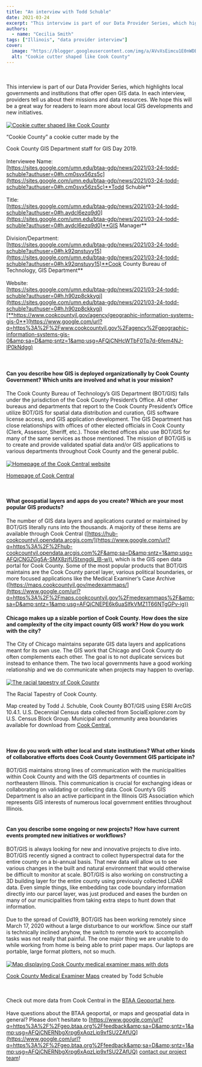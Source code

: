 ```yaml
---
title: "An interview with Todd Schuble"
date: 2021-03-24
excerpt: "This interview is part of our Data Provider Series, which highlights local governments and institutions that offer open GIS data."
authors:
  - name: "Cecilia Smith"
tags: ["Illinois", "data provider interview"]
cover:
  image: "https://blogger.googleusercontent.com/img/a/AVvXsEimcu1E0nWDBivkTjGXMBTSV5SPkBMi6JOMuw4y46GCXJzcB61Dg9mmpz1E5BuPq4uIN7A3qNWOsDu6nj53z67PrfDqb-BOebWxSbEahnr7DUrpEzPgzq_JB1tDvgbciodTzsp91fpjky694VGO96JjklvDEuw0vT9Eg4pm0haq6mo9ToKy4VP5xk11Nw=w468-h625"
  alt: "Cookie cutter shaped like Cook County"
---
```


<br/><br/>This interview is part of our Data Provider Series, which highlights local governments and institutions that offer open GIS data. In each interview, providers tell us about their missions and data resources. We hope this will be a great way for readers to learn more about local GIS developments and new initiatives.<br/><br/><a href="https://blogger.googleusercontent.com/img/a/AVvXsEimcu1E0nWDBivkTjGXMBTSV5SPkBMi6JOMuw4y46GCXJzcB61Dg9mmpz1E5BuPq4uIN7A3qNWOsDu6nj53z67PrfDqb-BOebWxSbEahnr7DUrpEzPgzq_JB1tDvgbciodTzsp91fpjky694VGO96JjklvDEuw0vT9Eg4pm0haq6mo9ToKy4VP5xk11Nw=s1280"><img alt="Cookie cutter shaped like Cook County" src="https://blogger.googleusercontent.com/img/a/AVvXsEimcu1E0nWDBivkTjGXMBTSV5SPkBMi6JOMuw4y46GCXJzcB61Dg9mmpz1E5BuPq4uIN7A3qNWOsDu6nj53z67PrfDqb-BOebWxSbEahnr7DUrpEzPgzq_JB1tDvgbciodTzsp91fpjky694VGO96JjklvDEuw0vT9Eg4pm0haq6mo9ToKy4VP5xk11Nw=w468-h625"/></a>

“Cookie County” a cookie cutter made by the

  Cook County GIS Department staff for GIS Day 2019.<br/><br/>Interviewee Name:<br/>[https://sites.google.com/umn.edu/btaa-gdp/news/2021/03-24-todd-schuble?authuser=0#h.cm0svx56zs5c](https://sites.google.com/umn.edu/btaa-gdp/news/2021/03-24-todd-schuble?authuser=0#h.cm0svx56zs5c)**Todd Schuble**<br/><br/>Title:<br/>[https://sites.google.com/umn.edu/btaa-gdp/news/2021/03-24-todd-schuble?authuser=0#h.aydcl6ezq9d0](https://sites.google.com/umn.edu/btaa-gdp/news/2021/03-24-todd-schuble?authuser=0#h.aydcl6ezq9d0)**GIS Manager**<br/><br/>Division/Department:<br/>[https://sites.google.com/umn.edu/btaa-gdp/news/2021/03-24-todd-schuble?authuser=0#h.k92qnstuyy15](https://sites.google.com/umn.edu/btaa-gdp/news/2021/03-24-todd-schuble?authuser=0#h.k92qnstuyy15)**Cook County Bureau of Technology, GIS Department**<br/><br/>Website:<br/>[https://sites.google.com/umn.edu/btaa-gdp/news/2021/03-24-todd-schuble?authuser=0#h.h90zp8ckkygj](https://sites.google.com/umn.edu/btaa-gdp/news/2021/03-24-todd-schuble?authuser=0#h.h90zp8ckkygj)[**https://www.cookcountyil.gov/agency/geographic-information-systems-gis-0**](https://www.google.com/url?q=https%3A%2F%2Fwww.cookcountyil.gov%2Fagency%2Fgeographic-information-systems-gis-0&amp;sa=D&amp;sntz=1&amp;usg=AFQjCNHcWTbF0Tp7d-6fem4NJ-IP0kNdgg)<br/><br/><br/>

#### Can you describe how GIS is deployed organizationally by Cook County Government? Which units are involved and what is your mission?

The Cook County Bureau of Technology’s GIS Department (BOT/GIS) falls under the jurisdiction of the Cook County President’s Office. All other bureaus and departments that report to the Cook County President’s Office utilize BOT/GIS for spatial data distribution and curation, GIS software license access, and GIS application development. The GIS Department has close relationships with offices of other elected officials in Cook County (Clerk, Assessor, Sheriff, etc.). Those elected offices also use BOT/GIS for many of the same services as those mentioned. The mission of BOT/GIS is to create and provide validated spatial data and/or GIS applications to various departments throughout Cook County and the general public.<br/><br/><a href="https://blogger.googleusercontent.com/img/a/AVvXsEgwEZ4Uw1xfNNaLnJoex_vfHNFDYrs501VUINtXDYEhwFyUC72Zm2v4Ho948JZEp5kghUobhJ7TTbiZdH0QK40TRRSAS_JrBW_OROxzrkmDGvIuumlYATiYRhePX8qpDvCjpKquXXcdNYxUnf_dzuKgkUto9gRLf1anvdsUX_ic4aeeJdPzzjz_X-6pMw=s1112"><img alt="Homepage of the Cook Central website" src="https://blogger.googleusercontent.com/img/a/AVvXsEgwEZ4Uw1xfNNaLnJoex_vfHNFDYrs501VUINtXDYEhwFyUC72Zm2v4Ho948JZEp5kghUobhJ7TTbiZdH0QK40TRRSAS_JrBW_OROxzrkmDGvIuumlYATiYRhePX8qpDvCjpKquXXcdNYxUnf_dzuKgkUto9gRLf1anvdsUX_ic4aeeJdPzzjz_X-6pMw=w939-h756"/></a><br/>

[Homepage of Cook Central](https://www.google.com/url?q=https%3A%2F%2Fhub-cookcountyil.opendata.arcgis.com%2F&amp;sa=D&amp;sntz=1&amp;usg=AFQjCNGZGg5A-SMX8zjfUStxngdji_lB-w)

<br/>

#### What geospatial layers and apps do you create? Which are your most popular GIS products?

The number of GIS data layers and applications curated or maintained by BOT/GIS literally runs into the thousands. A majority of these items are available through Cook Central ([https://hub-cookcountyil.opendata.arcgis.com/](https://www.google.com/url?q=https%3A%2F%2Fhub-cookcountyil.opendata.arcgis.com%2F&amp;sa=D&amp;sntz=1&amp;usg=AFQjCNGZGg5A-SMX8zjfUStxngdji_lB-w)), which is the GIS open data portal for Cook County. Some of the most popular products that BOT/GIS maintains are the Cook County parcel layer, various political boundaries, or more focused applications like the Medical Examiner’s Case Archive ([https://maps.cookcountyil.gov/medexammaps/](https://www.google.com/url?q=https%3A%2F%2Fmaps.cookcountyil.gov%2Fmedexammaps%2F&amp;sa=D&amp;sntz=1&amp;usg=AFQjCNEPE6k6uaSlfkVMZ1T66NTgGPv-ig))<br/>

#### Chicago makes up a sizable portion of Cook County. How does the size and complexity of the city impact county GIS work? How do you work with the city?

The City of Chicago maintains separate GIS data layers and applications meant for its own use. The GIS work that Chicago and Cook County do often complements each other. The goal is to not duplicate services but instead to enhance them. The two local governments have a good working relationship and we do communicate when projects may happen to overlap.<br/><br/><a href="https://blogger.googleusercontent.com/img/a/AVvXsEi2sgPjh5rEtNgKOnufce1E4NhREhstY5GwfUarPn9C0pSdG69NcsX1tXmGghHWnHd2wAxIwmLzw3HinTGWIomI4GJC8Re9-o19BDOhM7wFUXBDrilZNEvLYZ6JHzTZmBZrAo6WrBi0MA-OfL72ukFIifjmQpyYvwLnKfr_0h6N8maKslLAz1ARxswT3g=s1280"><img alt="The racial tapestry of Cook County" src="https://blogger.googleusercontent.com/img/a/AVvXsEi2sgPjh5rEtNgKOnufce1E4NhREhstY5GwfUarPn9C0pSdG69NcsX1tXmGghHWnHd2wAxIwmLzw3HinTGWIomI4GJC8Re9-o19BDOhM7wFUXBDrilZNEvLYZ6JHzTZmBZrAo6WrBi0MA-OfL72ukFIifjmQpyYvwLnKfr_0h6N8maKslLAz1ARxswT3g=w865-h840"/></a><br/>

The Racial Tapestry of Cook County.



Map created by Todd J. Schuble, Cook County BOT/GIS using ESRI ArcGIS 10.4.1. U.S. Decennial Census data collected from SocialExplorer.com by U.S. Census Block Group. Municipal and community area boundaries available for download from [Cook Central.](https://www.google.com/url?q=https%3A%2F%2Fwww.cookcountyil.gov%2Fcookcentral&amp;sa=D&amp;sntz=1&amp;usg=AFQjCNHrFNDt7hqr2f3gduyyajLEatCiVA)

<br/>

#### How do you work with other local and state institutions? What other kinds of collaborative efforts does Cook County Government GIS participate in?

BOT/GIS maintains strong lines of communication with the municipalities within Cook County and with the GIS departments of counties in northeastern Illinois. This communication is crucial for exchanging ideas or collaborating on validating or collecting data. Cook County’s GIS Department is also an active participant in the Illinois GIS Association which represents GIS interests of numerous local government entities throughout Illinois.<br/><br/>

#### Can you describe some ongoing or new projects? How have current events prompted new initiatives or workflows?

BOT/GIS is always looking for new and innovative projects to dive into. BOT/GIS recently signed a contract to collect hyperspectral data for the entire county on a bi-annual basis. That new data will allow us to see various changes in the built and natural environment that would otherwise be difficult to monitor at scale. BOT/GIS is also working on constructing a 3D building layer for the entire county using previously collected LiDAR data. Even simple things, like embedding tax code boundary information directly into our parcel layer, was just produced and eases the burden on many of our municipalities from taking extra steps to hunt down that information.<br/><br/>Due to the spread of Covid19, BOT/GIS has been working remotely since March 17, 2020 without a large disturbance to our workflow. Since our staff is technically inclined anyhow, the switch to remote work to accomplish tasks was not really that painful. The one major thing we are unable to do while working from home is being able to print paper maps. Our laptops are portable, large format plotters, not so much.<br/><br/><a href="https://blogger.googleusercontent.com/img/a/AVvXsEhtzNEEWHGIqD6pwUHSl7W_qBW3Em5yyCP5rAzuCQYkMXLo7h0BsL79pLUEInpAFEA3H3BH__9N6Bi5yJIjbRr6fAXhZPJbe0CRHQ5is8NwhdmWgRA5i708T5TUHgXGsgCswz1HU2o9flcBD2890N3-gb83rJyWokIS3TeoTLtZJkdbJXyJW7p1Stk31A=s1280"><img alt="Map displaying Cook County medical examiner maps with dots" src="https://blogger.googleusercontent.com/img/a/AVvXsEhtzNEEWHGIqD6pwUHSl7W_qBW3Em5yyCP5rAzuCQYkMXLo7h0BsL79pLUEInpAFEA3H3BH__9N6Bi5yJIjbRr6fAXhZPJbe0CRHQ5is8NwhdmWgRA5i708T5TUHgXGsgCswz1HU2o9flcBD2890N3-gb83rJyWokIS3TeoTLtZJkdbJXyJW7p1Stk31A=w829-h394"/></a><br/>

[Cook County Medical Examiner Maps](https://www.google.com/url?q=https%3A%2F%2Fwww.arcgis.com%2Fapps%2FMapSeries%2Findex.html%3Fappid%3D5c1e9570a9794481b0873fb445b07761&amp;sa=D&amp;sntz=1&amp;usg=AFQjCNFb3VI3lQ0r7Q5bxYMItK4e3W0N-w) created by Todd Schuble

<br/><br/>Check out more data from Cook Central in the [BTAA Geoportal here](https://www.google.com/url?q=https%3A%2F%2Fgeo.btaa.org%2Fcatalog%2F12b-17031&amp;sa=D&amp;sntz=1&amp;usg=AFQjCNF_o_ik_KlUFBqz7HB1XW0X5mvDhw).<br/><br/>Have questions about the BTAA geoportal, or maps and geospatial data in general? Please don’t hesitate to [https://www.google.com/url?q=https%3A%2F%2Fgeo.btaa.org%2Ffeedback&amp;sa=D&amp;sntz=1&amp;usg=AFQjCNERNbgXrpg6xAqzLip9xfSU2ZAfUQ](https://www.google.com/url?q=https%3A%2F%2Fgeo.btaa.org%2Ffeedback&amp;sa=D&amp;sntz=1&amp;usg=AFQjCNERNbgXrpg6xAqzLip9xfSU2ZAfUQ) [contact our project team](https://www.google.com/url?q=https%3A%2F%2Fgeo.btaa.org%2Ffeedback&amp;sa=D&amp;sntz=1&amp;usg=AFQjCNERNbgXrpg6xAqzLip9xfSU2ZAfUQ)!
